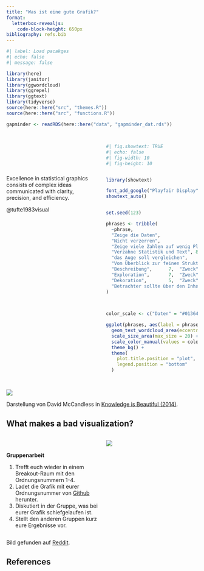 ```yaml
---
title: "Was ist eine gute Grafik?"
format: 
  letterbox-revealjs:
    code-block-height: 650px
bibliography: refs.bib
---
```


```r
#| label: Load pacakges
#| echo: false
#| message: false

library(here)
library(janitor)
library(ggwordcloud)
library(ggrepel)
library(ggtext)
library(tidyverse)
source(here::here("src", "themes.R"))
source(here::here("src", "functions.R"))

gapminder <- readRDS(here::here("data", "gapminder_dat.rds"))
```


## 

::: {.columns}
::: {.column width="50%"}

\
\
\
\

:::{.quote}
Excellence in statistical graphics consists of complex ideas communicated with clarity, precision, and efficiency. \

::: {.small}
@tufte1983visual
:::

:::

:::
::: {.column width="50%"}

::: {.fragment}
```r
#| fig.showtext: TRUE
#| echo: false
#| fig-width: 10
#| fig-height: 10


library(showtext)

font_add_google("Playfair Display", family = "playfair")
showtext_auto()


set.seed(123)

phrases <- tribble(
  ~phrase,                           ~freq, ~gruppe,
  "Zeige die Daten",                    12,  "Daten",
  "Nicht verzerren",                    10,  "Klarheit",
  "Zeige viele Zahlen auf wenig Platz",                9,  "Daten",
  "Verzahne Statistik und Text", 8,  "Klarheit",
  "das Auge soll vergleichen",             11,  "Klarheit",
  "Vom Überblick zur feinen Struktur",   8,  "Daten",
  "Beschreibung",      7,  "Zweck",
  "Exploration",       7,  "Zweck",
  "Dekoration",        5,  "Zweck",
  "Betrachter sollte über den Inhalt nachdenken, nicht über die Methodik ",     12,  "Klarheit"
)


  
color_scale <- c("Daten" = "#01364C", "Klarheit" = "#269b88", "Zweck" = "#F4BA02")

ggplot(phrases, aes(label = phrase, size = freq, color = gruppe)) +
  geom_text_wordcloud_area(eccentricity = 0.9, rm_outside = TRUE, size = 70, family = "playfair") +
  scale_size_area(max_size = 20) +
  scale_color_manual(values = color_scale) +
  theme_bg() +
  theme(
    plot.title.position = "plot",
    legend.position = "bottom"
  )

```
:::

:::
:::

## {background-color="white"}

![](./images/mcCandless.png)

::: image-ref
Darstellung von David McCandless in [Knowledge is Beautiful (2014)](https://informationisbeautiful.net/visualizations/what-makes-a-good-data-visualization/).
:::




## What makes a bad visualization?

::: {.columns}
::: {.column width="50%"}

\

::: {.exercise}
**Gruppenarbeit**

1. Trefft euch wieder in einem Breakout-Raum mit den Ordnungsnummern 1-4.
1. Ladet die Grafik mit eurer Ordnungsnummer von [Github](https://github.com/nickhaf/PlotWorkshop/tree/main/sessions/good_plots/bad_plots) herunter.   
1. Diskutiert in der Gruppe, was bei eurer Grafik schiefgelaufen ist. 
1. Stellt den anderen Gruppen kurz eure Ergebnisse vor.
:::


::: 
::: {.column width="50%"}
![](./images/star_plot.jpeg)

:::
:::


::: {.image-ref}
Bild gefunden auf [Reddit](https://www.reddit.com/r/dataisugly/comments/1msd4v2/its_not_wrong_but_i_still_hate_it/). 
:::

## References


